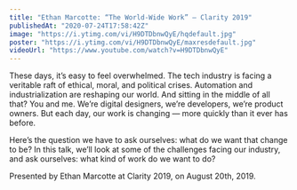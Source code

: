 ```yaml
---
title: "Ethan Marcotte: “The World-Wide Work” — Clarity 2019"
publishedAt: "2020-07-24T17:58:42Z"
image: "https://i.ytimg.com/vi/H9DTDbnwQyE/hqdefault.jpg"
poster: "https://i.ytimg.com/vi/H9DTDbnwQyE/maxresdefault.jpg"
videoUrl: "https://www.youtube.com/watch?v=H9DTDbnwQyE"
---
```


These days, it’s easy to feel overwhelmed. The tech industry is facing a veritable raft of ethical, moral, and political crises. Automation and industrialization are reshaping our world. And sitting in the middle of all that? You and me. We’re digital designers, we’re developers, we’re product owners. But each day, our work is changing — more quickly than it ever has before.

Here’s the question we have to ask ourselves: what do we want that change to be? In this talk, we’ll look at some of the challenges facing our industry, and ask ourselves: what kind of work do we want to do?

Presented by Ethan Marcotte at Clarity 2019, on August 20th, 2019.
